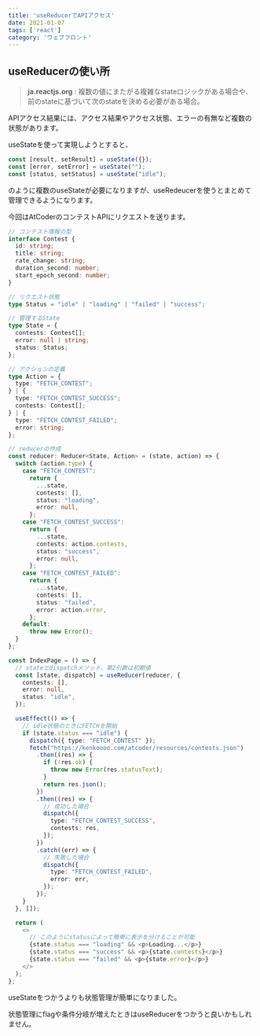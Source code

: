 ```yaml
---
title: 'useReducerでAPIアクセス'
date: 2021-01-07
tags: ['react']
category: 'ウェブフロント'
---
```


## useReducerの使い所

> **ja.reactjs.org** :
> 複数の値にまたがる複雑なstateロジックがある場合や、前のstateに基づいて次のstateを決める必要がある場合。

APIアクセス結果には、アクセス結果やアクセス状態、エラーの有無など複数の状態があります。

useStateを使って実現しようとすると、

```js
const [result, setResult] = useState({});
const [error, setError] = useState("");
const [status, setStatus] = useState("idle");
```

のように複数のuseStateが必要になりますが、useRedeucerを使うとまとめて管理できるようになります。

今回はAtCoderのコンテストAPIにリクエストを送ります。

```typescript
// コンテスト情報の型
interface Contest {
  id: string;
  title: string;
  rate_change: string;
  duration_second: number;
  start_epoch_second: number;
}

// リクエスト状態
type Status = "idle" | "loading" | "failed" | "success";

// 管理するState
type State = {
  contests: Contest[];
  error: null | string;
  status: Status;
};

// アクションの定義
type Action = {
  type: "FETCH_CONTEST";
} | {
  type: "FETCH_CONTEST_SUCCESS";
  contests: Contest[];
} | {
  type: "FETCH_CONTEST_FAILED";
  error: string;
};

// reducerの作成
const reducer: Reducer<State, Action> = (state, action) => {
  switch (action.type) {
    case "FETCH_CONTEST":
      return {
        ...state,
        contests: [],
        status: "loading",
        error: null,
      };
    case "FETCH_CONTEST_SUCCESS":
      return {
        ...state,
        contests: action.contests,
        status: "success",
        error: null,
      };
    case "FETCH_CONTEST_FAILED":
      return {
        ...state,
        contests: [],
        status: "failed",
        error: action.error,
      };
    default:
      throw new Error();
  }
};

const IndexPage = () => {
  // stateとdispatchメソッド、第2引数は初期値
  const [state, dispatch] = useReducer(reducer, {
    contests: [],
    error: null,
    status: "idle",
  });

  useEffect(() => {
    // idle状態のときにFETCHを開始
    if (state.status === "idle") {
      dispatch({ type: "FETCH_CONTEST" });
      fetch("https://kenkoooo.com/atcoder/resources/contests.json")
        .then((res) => {
          if (!res.ok) {
            throw new Error(res.statusText);
          }
          return res.json();
        })
        .then((res) => {
          // 成功した場合
          dispatch({
            type: "FETCH_CONTEST_SUCCESS",
            contests: res,
          });
        })
        .catch((err) => {
          // 失敗した場合
          dispatch({
            type: "FETCH_CONTEST_FAILED",
            error: err,
          });
        });
    }
  }, []);

  return (
    <>
      // このようにstatusによって簡単に表示を分けることが可能
      {state.status === "loading" && <p>Loading...</p>}
      {state.status === "success" && <p>{state.contests}</p>}
      {state.status === "failed" && <p>{state.error}</p>}
    </>
  );
};
```

useStateをつかうよりも状態管理が簡単になりました。

状態管理にflagや条件分岐が増えたときはuseReducerをつかうと良いかもしれません。
